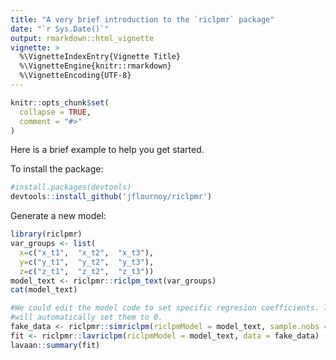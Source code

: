 ```yaml
---
title: "A very brief introduction to the `riclpmr` package"
date: "`r Sys.Date()`"
output: rmarkdown::html_vignette
vignette: >
  %\VignetteIndexEntry{Vignette Title}
  %\VignetteEngine{knitr::rmarkdown}
  %\VignetteEncoding{UTF-8}
---
```


```r
knitr::opts_chunk$set(
  collapse = TRUE,
  comment = "#>"
)
```

Here is a brief example to help you get started. 

To install the package:

```r
#install.packages(devtools)
devtools::install_github('jflournoy/riclpmr')
```

Generate a new model:

```r
library(riclpmr)
var_groups <- list(
  x=c("x_t1",  "x_t2",  "x_t3"),
  y=c("y_t1",  "y_t2",  "y_t3"),
  z=c("z_t1",  "z_t2",  "z_t3"))
model_text <- riclpmr::riclpm_text(var_groups)
cat(model_text)
```

```r
#We could edit the model code to set specific regresion coefficients. lavaan
#will automatically set them to 0.
fake_data <- riclpmr::simriclpm(riclpmModel = model_text, sample.nobs = 500)
fit <- riclpmr::lavriclpm(riclpmModel = model_text, data = fake_data)
lavaan::summary(fit)
```

